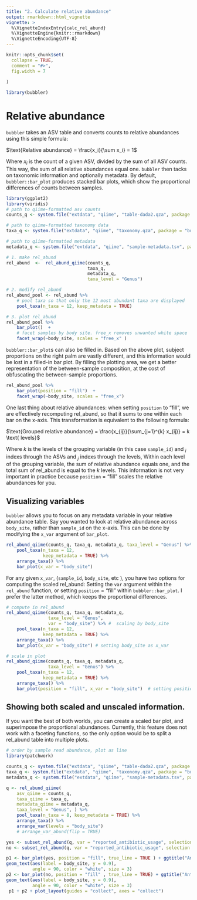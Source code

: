 ```yaml
---
title: "2. Calculate relative abundance"
output: rmarkdown::html_vignette
vignette: >
  %\VignetteIndexEntry{calc_rel_abund}
  %\VignetteEngine{knitr::rmarkdown}
  %\VignetteEncoding{UTF-8}
---
```


```r
knitr::opts_chunk$set(
  collapse = TRUE,
  comment = "#>", 
  fig.width = 7
  
)
```

```r
library(bubbler)
```
# Relative abundance

`bubbler` takes an ASV table and converts counts to relative abundances using this simple formula:

$\text{Relative abundance} = \frac{x_i}{\sum x_i} = 1$

Where $x_i$ is the count of a given ASV, divided by the sum of all ASV counts. This way, the sum of all relative abundances equal one.   \n   `bubbler` then tacks on taxonomic information and optionally metadata. By default, `bubbler::bar_plot` produces stacked bar plots, which show the proportional differences of counts between samples. 


```r
library(ggplot2)
library(viridis)
# path to qiime-formatted asv counts 
counts_q <- system.file("extdata", "qiime", "table-dada2.qza", package = "bubbler")

# path to qiime-formatted taxonomy data 
taxa_q <- system.file("extdata", "qiime", "taxonomy.qza", package = "bubbler")

# path to qiime-formatted metadata
metadata_q <- system.file("extdata", "qiime", "sample-metadata.tsv", package = "bubbler")

```

```r
# 1. make rel_abund
rel_abund  <-  rel_abund_qiime(counts_q, 
                               taxa_q, 
                               metadata_q,
                               taxa_level = "Genus")

# 2. modify rel_abund
rel_abund_pool <- rel_abund %>%
    # pool taxa so that only the 12 most abundant taxa are displayed 
    pool_taxa(n_taxa = 12, keep_metadata = TRUE) 

# 3. plot rel_abund
rel_abund_pool %>%
    bar_plot()  + 
    # facet samples by body site. free_x removes unwanted white space
    facet_wrap(~body_site, scales = "free_x" ) 

```



`bubbler::bar_plot`s can also be filled in. Based on the above plot, subject proportions on the right palm are vastly different, and this information would be lost in a filled-in bar plot. By filling the plotting area, we get a better representation of the between-sample composition, at the cost of obfuscating the between-sample proportions. 

```r
rel_abund_pool %>%
    bar_plot(position = "fill")  + 
    facet_wrap(~body_site, scales = "free_x") 
```



One last thing about relative abundances: when setting `position` to "fill", we are effectively recomputing rel_abund, so that it sums to one within each bar on the x-axis. This transformation is equivalent to the following formula:

$\text{Grouped relative abundance} = \frac{x_{ij}}{\sum_{j=1}^{k} x_{ij}} = k \text{ levels}$

Where $k$ is the levels of the grouping variable (in this case `sample_id`) and $_i$ indexs through the ASVs and $_j$ indexs through the levels, Within each level of the grouping variable, the sum of relative abundance equals one, and the total sum of rel_abund is equal to the $k$ levels. This information is not very important in practice because `position` = "fill" scales the relative abundances for you.

## Visualizing variables 

`bubbler`  allows you to focus on any metadata variable in your relative abundance table. Say you wanted to look at relative abundance across `body_site`, rather than `sample_id` on the x-axis. This can be done by modifying the `x_var` argument of `bar_plot`.


```r
rel_abund_qiime(counts_q, taxa_q, metadata_q, taxa_level = "Genus") %>%
    pool_taxa(n_taxa = 12,
              keep_metadata = TRUE) %>%
    arrange_taxa() %>%
    bar_plot(x_var = "body_site")
```



For any given `x_var`, (`sample_id`, `body_site`, etc ), you have two options for computing the scaled rel_abund: Setting the `var` argument within the `rel_abund` function, or setting `position` = "fill" within `bubbler::bar_plot`. I prefer the latter method, which keeps the proportional differences.


```r
# compute in rel_abund
rel_abund_qiime(counts_q, taxa_q, metadata_q,
                taxa_level = "Genus",
                var = "body_site") %>% #  scaling by body_site
    pool_taxa(n_taxa = 12,
              keep_metadata = TRUE) %>%
    arrange_taxa() %>%
    bar_plot(x_var = "body_site") # setting body_site as x_var
```

```r
# scale in plot
rel_abund_qiime(counts_q, taxa_q, metadata_q,
                taxa_level = "Genus") %>%
    pool_taxa(n_taxa = 12,
              keep_metadata = TRUE) %>%
    arrange_taxa() %>%
    bar_plot(position = "fill", x_var = "body_site")  # setting position as fill
```

## Showing both scaled and unscaled information.

If you want the best of both worlds, you can create a scaled bar plot, and superimpose the proportional abundances. Currently, this feature does not work with a faceting functions, so the only option would be to split a rel_abund table into multiple plots.

```r
# order by sample read abundance, plot as line
library(patchwork)

counts_q <- system.file("extdata", "qiime", "table-dada2.qza", package = "bubbler")
taxa_q <- system.file("extdata", "qiime", "taxonomy.qza", package = "bubbler")
metadata_q <- system.file("extdata", "qiime", "sample-metadata.tsv", package = "bubbler")

q <- rel_abund_qiime(
    asv_qiime = counts_q,
    taxa_qiime = taxa_q,
    metadata_qiime = metadata_q,
    taxa_level = "Genus", ) %>% 
    pool_taxa(n_taxa = 8, keep_metadata = TRUE) %>%
    arrange_taxa() %>%
    arrange_var(levels = "body_site")
    # arrange_var_abund(flip = TRUE)

yes <- subset_rel_abund(q, var = "reported_antibiotic_usage", selection = "Yes")
no <- subset_rel_abund(q, var = "reported_antibiotic_usage", selection = "No")

p1 <- bar_plot(yes, position = "fill", true_line = TRUE ) + ggtitle("Antibiotics used") + 
geom_text(aes(label = body_site, y = 0.9), 
          angle = 90, color = "white", size = 3)
p2 <- bar_plot(no, position = "fill" , true_line = TRUE) + ggtitle("Antibiotics not used") + 
geom_text(aes(label = body_site, y = 0.9), 
          angle = 90, color = "white", size = 3)
 p1 + p2 + plot_layout(guides = "collect", axes = "collect")

```



